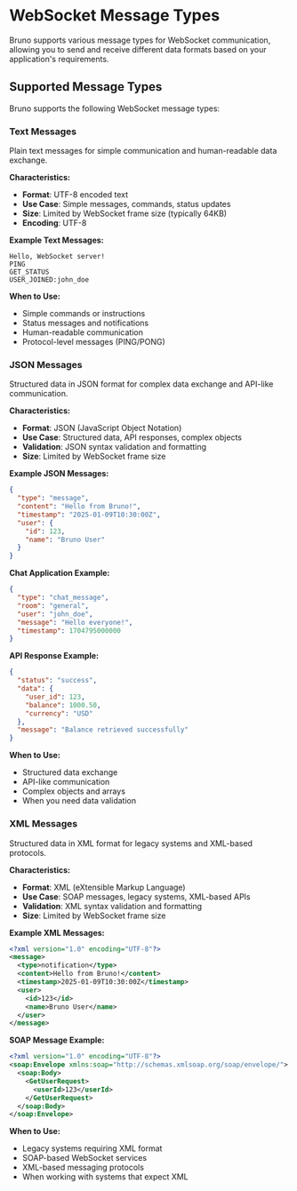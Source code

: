
# WebSocket Message Types

Bruno supports various message types for WebSocket communication, allowing you to send and receive different data formats based on your application's requirements.

## Supported Message Types

Bruno supports the following WebSocket message types:

### Text Messages
Plain text messages for simple communication and human-readable data exchange.

**Characteristics:**
- **Format**: UTF-8 encoded text
- **Use Case**: Simple messages, commands, status updates
- **Size**: Limited by WebSocket frame size (typically 64KB)
- **Encoding**: UTF-8

**Example Text Messages:**
```
Hello, WebSocket server!
PING
GET_STATUS
USER_JOINED:john_doe
```

**When to Use:**
- Simple commands or instructions
- Status messages and notifications
- Human-readable communication
- Protocol-level messages (PING/PONG)

### JSON Messages
Structured data in JSON format for complex data exchange and API-like communication.

**Characteristics:**
- **Format**: JSON (JavaScript Object Notation)
- **Use Case**: Structured data, API responses, complex objects
- **Validation**: JSON syntax validation and formatting
- **Size**: Limited by WebSocket frame size

**Example JSON Messages:**
```json
{
  "type": "message",
  "content": "Hello from Bruno!",
  "timestamp": "2025-01-09T10:30:00Z",
  "user": {
    "id": 123,
    "name": "Bruno User"
  }
}
```

**Chat Application Example:**
```json
{
  "type": "chat_message",
  "room": "general",
  "user": "john_doe",
  "message": "Hello everyone!",
  "timestamp": 1704795000000
}
```

**API Response Example:**
```json
{
  "status": "success",
  "data": {
    "user_id": 123,
    "balance": 1000.50,
    "currency": "USD"
  },
  "message": "Balance retrieved successfully"
}
```

**When to Use:**
- Structured data exchange
- API-like communication
- Complex objects and arrays
- When you need data validation

### XML Messages
Structured data in XML format for legacy systems and XML-based protocols.

**Characteristics:**
- **Format**: XML (eXtensible Markup Language)
- **Use Case**: SOAP messages, legacy systems, XML-based APIs
- **Validation**: XML syntax validation and formatting
- **Size**: Limited by WebSocket frame size

**Example XML Messages:**
```xml
<?xml version="1.0" encoding="UTF-8"?>
<message>
  <type>notification</type>
  <content>Hello from Bruno!</content>
  <timestamp>2025-01-09T10:30:00Z</timestamp>
  <user>
    <id>123</id>
    <name>Bruno User</name>
  </user>
</message>
```

**SOAP Message Example:**
```xml
<?xml version="1.0" encoding="UTF-8"?>
<soap:Envelope xmlns:soap="http://schemas.xmlsoap.org/soap/envelope/">
  <soap:Body>
    <GetUserRequest>
      <userId>123</userId>
    </GetUserRequest>
  </soap:Body>
</soap:Envelope>
```

**When to Use:**
- Legacy systems requiring XML format
- SOAP-based WebSocket services
- XML-based messaging protocols
- When working with systems that expect XML